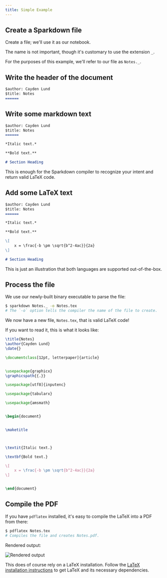 ```yaml
---
title: Simple Example
---
```

## Create a Sparkdown file

Create a file; we'll use it as our notebook.

The name is not important, though it's customary to use the extension `_`.

For the purposes of this example, we'll refer to our file as `Notes._`.

## Write the header of the document

```markdown title="Notes._" {1-3}
$author: Cayden Lund
$title: Notes
======
```

## Write some markdown text

```markdown title="Notes._" {5-9}
$author: Cayden Lund
$title: Notes
======

*Italic text.*

**Bold text.**

# Section Heading
```

This is enough for the Sparkdown compiler to recognize your intent and return valid LaTeX code.

## Add some LaTeX text

```markdown title="Notes._" {9-11}
$author: Cayden Lund
$title: Notes
======

*Italic text.*

**Bold text.**

\[
    x = \frac{-b \pm \sqrt{b^2-4ac}}{2a}
\]

# Section Heading
```

This is just an illustration that both languages are supported out-of-the-box.

## Process the file

We use our newly-built binary executable to parse the file:

```bash
$ sparkdown Notes._ -o Notes.tex
# The `-o` option tells the compiler the name of the file to create.
```

We now have a new file, `Notes.tex`, that is valid LaTeX code!

If you want to read it, this is what it looks like:

```latex title="Notes.tex"
\title{Notes}
\author{Cayden Lund}
\date{}

\documentclass[12pt, letterpaper]{article}


\usepackage{graphicx}
\graphicspath{{.}}

\usepackage[utf8]{inputenc}

\usepackage{tabularx}

\usepackage{amsmath}


\begin{document}


\maketitle



\textit{Italic text.}

\textbf{Bold text.}

\[
    x = \frac{-b \pm \sqrt{b^2-4ac}}{2a}
\]


\end{document}
```

## Compile the PDF

If you have `pdflatex` installed, it's easy to compile the LaTeX into a PDF from there:

```bash
$ pdflatex Notes.tex
# Compiles the file and creates Notes.pdf.
```

Rendered output:

![Rendered output](simple-example-output.png)

This does of course rely on a LaTeX installation. Follow the [LaTeX installation instructions](https://www.latex-project.org/get/)
to get LaTeX and its necessary dependencies.
